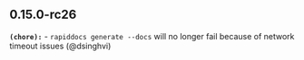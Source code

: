 ## 0.15.0-rc26
**`(chore):`** - `rapiddocs generate --docs` will no longer fail because of network timeout issues (@dsinghvi)

